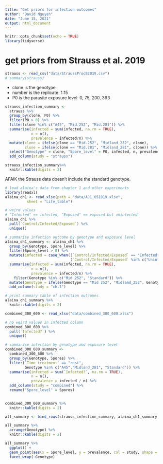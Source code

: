 ```yaml
---
title: "Get priors for infection outcomes"
author: "David Nguyen"
date: "June 15, 2021"
output: html_document
---
```


```r
knitr::opts_chunk$set(echo = TRUE)
library(tidyverse)
```

# get priors from Strauss et al. 2019

```r
strauss <- read_csv("data/StraussProcB2019.csv")
# summary(strauss)
```

* clone is the genotype
* number is the replicate: 1:15
* P0 is the parasite exposure level: 0, 75, 200, 393

```r
strauss_infection_summary <-
  strauss %>%
  group_by(clone, P0) %>%
  filter(P0 > 0) %>%
  filter(clone %in% c("A45", "Mid.252", "Mid.281")) %>%
  summarise(infected = sum(infected, na.rm = TRUE),
            n = n(),
            prevalence = infected/n) %>%
  mutate(clone = ifelse(clone == "Mid.252", "Midland_252", clone),
         clone = ifelse(clone == "Mid.281", "Midland_281", clone)) %>%
  select("Genotype" = clone, "Spore_level" = P0, infected, n, prevalence) %>%
  add_column(study = "strauss")

strauss_infection_summary%>%
  knitr::kable(digits = 2)
```

AFAIK the Strauss data doesn't include the standard genotype.

```r
# load alaina's data from chapter 1 and other experiments
library(readxl)
alaina_ch1 <- read_xlsx(path = "data/AJ1_051019.xlsx",
          sheet = "Life_table")

# weird values
# "Infected" == infected, "Exposed" == exposed but uninfected
alaina_ch1 %>%
  pull(`Control/Infected/Exposed`) %>%
  unique()

# summarise infection outcome by genotype and exposure level
alaina_ch1_summary <- alaina_ch1 %>%
  group_by(Genotype, Spore_level) %>%
  filter(Spore_level > 0) %>%
  mutate(infected = case_when((`Control/Infected/Exposed` == "Infected") ~ 1,
                              (`Control/Infected/Exposed` %in% c("Uninfected", "Exposed", "uninfected")) ~ 0)) %>%
  summarise(infected = sum(infected, na.rm = TRUE),
            n = n(),
            prevalence = infected/n) %>%
    filter(Genotype %in% c("Mid 252", "Standard")) %>%
  mutate(Genotype = ifelse(Genotype == "Mid 252", "Midland_252", Genotype)) %>%
  add_column(study = "ch.1")

# print summary table of infection outcomes
alaina_ch1_summary %>%
  knitr::kable(digits = 2)
```

```r
combined_300_600 <- read_xlsx("data/combined_300_600.xlsx")

# no weird values in infected column
combined_300_600 %>%
  pull(`Infected?`) %>%
  unique()

# summarise infection by genotype and exposure level
combined_300_600_summary <- 
  combined_300_600 %>%
  group_by(Genotype, Spores) %>%
  filter(`Time treatment` == "rest",
         Genotype %in% c("A45","Midland_281", "Standard")) %>%
  summarise(infected = sum(`Infected?`, na.rm = TRUE),
            n = n(),
            prevalence = infected / n) %>%
  add_column(study = "combined") %>%
  rename("Spore_level" = Spores)
  

combined_300_600_summary %>%
  knitr::kable(digits = 2)
```

```r
all_summary <- bind_rows(strauss_infection_summary, alaina_ch1_summary, combined_300_600_summary)

all_summary %>%
  arrange(Genotype) %>%
  knitr::kable(digits = 2)
```

```r
all_summary %>%
  ggplot() +
  geom_point(aes(x = Spore_level, y = prevalence, col = study, shape = study, size = n)) +
  facet_wrap(~Genotype)
```

